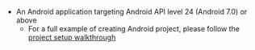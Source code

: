 * An Android application targeting Android API level 24 (Android 7.0) or above
    * For a full example of creating Android project, please follow the [project setup walkthrough](/gen1/[platform]/start/project-setup/create-application/)
